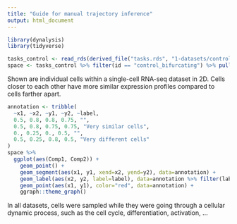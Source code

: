 ```yaml
---
title: "Guide for manual trajectory inference"
output: html_document
---
```


```r
library(dynalysis)
library(tidyverse)

tasks_control <- read_rds(derived_file("tasks.rds", "1-datasets/control"))
space <- tasks_control %>% filter(id == "control_bifurcating") %>% pull(space) %>% first()
```

Shown are individual cells within a single-cell RNA-seq dataset in 2D. Cells closer to each other have more similar expression profiles compared to cells farther apart.

```r
annotation <- tribble(
  ~x1, ~x2, ~y1, ~y2, ~label,
  0.5, 0.8, 0.8, 0.75, "",
  0.5, 0.8, 0.75, 0.75, "Very similar cells",
  0., 0.25, 0., 0.5, "",
  0.5, 0.25, 0.8, 0.5, "Very different cells"
)
space %>% 
  ggplot(aes(Comp1, Comp2)) +
    geom_point() +
    geom_segment(aes(x1, y1, xend=x2, yend=y2), data=annotation) +
    geom_label(aes(x2, y2, label=label), data=annotation %>% filter(label != "")) +
    geom_point(aes(x1, y1), color="red", data=annotation) +
    ggraph::theme_graph()
```

In all datasets, cells were sampled while they were going through a cellular dynamic process, such as the cell cycle, differentiation, activation, ... 
